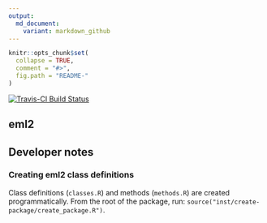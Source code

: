 ```yaml
---
output:
  md_document:
    variant: markdown_github
---
```


<!-- README.md is generated from README.Rmd. Please edit that file -->

```r
knitr::opts_chunk$set(
  collapse = TRUE,
  comment = "#>",
  fig.path = "README-"
)
```

[![Travis-CI Build Status](https://travis-ci.org/cboettig/eml2.svg?branch=master)](https://travis-ci.org/cboettig/eml2)


## eml2 


## Developer notes

### Creating eml2 class definitions 

Class definitions (`classes.R`) and methods (`methods.R`) are created programmatically.  From the root of the package, run: `source("inst/create-package/create_package.R")`.  

